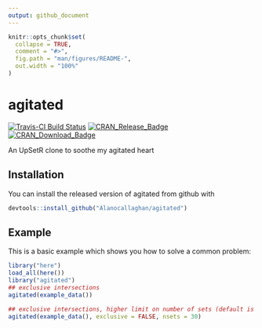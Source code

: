```yaml
---
output: github_document
---
```


<!-- README.md is generated from README.Rmd. Please edit that file -->

```r
knitr::opts_chunk$set(
  collapse = TRUE,
  comment = "#>",
  fig.path = "man/figures/README-",
  out.width = "100%"
)
```


# agitated
[![Travis-CI Build Status](https://travis-ci.org/Alanocallaghan/agitated.svg?branch=master)](https://travis-ci.org/Alanocallaghan/agitated)
[![CRAN\_Release\_Badge](http://www.r-pkg.org/badges/version-ago/agitated)](https://CRAN.R-project.org/package=agitated)
[![CRAN\_Download\_Badge](http://cranlogs.r-pkg.org/badges/agitated)](https://CRAN.R-project.org/package=agitated)

An UpSetR clone to soothe my agitated heart


## Installation

You can install the released version of agitated from github with

``` r
devtools::install_github("Alanocallaghan/agitated")
```

## Example

This is a basic example which shows you how to solve a common problem:

```r
library("here")
load_all(here())
library("agitated")
## exclusive intersections
agitated(example_data())
```

```r
## exclusive intersections, higher limit on number of sets (default is 20)
agitated(example_data(), exclusive = FALSE, nsets = 30)
```
